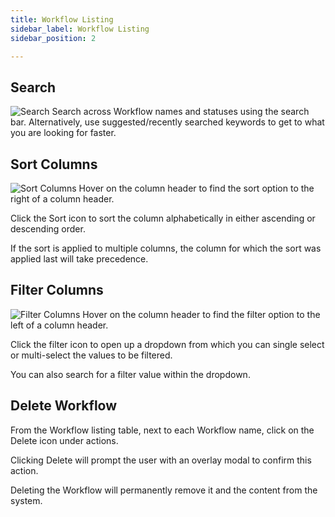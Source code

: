 ```yaml
---
title: Workflow Listing
sidebar_label: Workflow Listing
sidebar_position: 2

---
```



<head>
  <title> Workflow Listing </title>
  <meta name="description" content="" />
</head>

## Search

![Search](https://d1r1e7xjkfj7nz.cloudfront.net/image-20240520-105430.png)
Search across Workflow names and statuses using the search bar. Alternatively, use suggested/recently searched keywords to get to what you are looking for faster.

## Sort Columns

![Sort Columns](https://d1r1e7xjkfj7nz.cloudfront.net/image-20240520-105402.png)
Hover on the column header to find the sort option to the right of a column header.

Click the Sort icon to sort the column alphabetically in either ascending or descending order.

If the sort is applied to multiple columns, the column for which the sort was applied last will take precedence.

## Filter Columns

![Filter Columns](https://d1r1e7xjkfj7nz.cloudfront.net/image-20240520-105516.png)
Hover on the column header to find the filter option to the left of a column header.

Click the filter icon to open up a dropdown from which you can single select or multi-select the values to be filtered.

You can also search for a filter value within the dropdown.

## Delete Workflow

From the Workflow listing table, next to each Workflow name, click on the Delete icon under actions.

Clicking Delete will prompt the user with an overlay modal to confirm this action.

Deleting the Workflow will permanently remove it and the content from the system.
